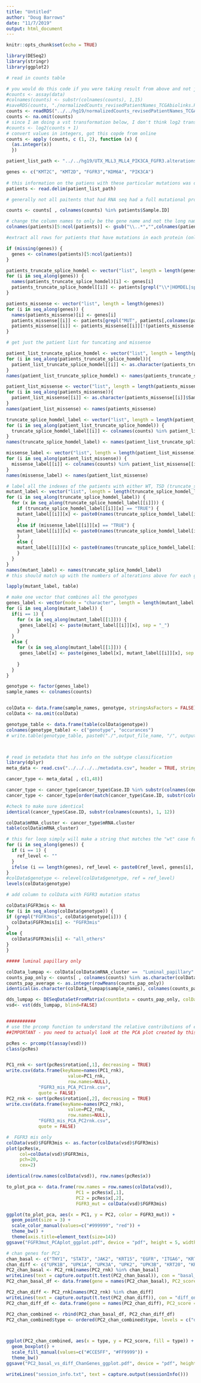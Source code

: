 ```yaml
---
title: "Untitled"
author: "Doug Barrows"
date: "11/7/2019"
output: html_document
---
```


```r
knitr::opts_chunk$set(echo = TRUE)
```

```r

library(DESeq2)
library(stringr)
library(ggplot2)

# read in counts table

# you would do this code if you were taking result from above and not just loading the table saved previously
#counts <- assay(data)
#colnames(counts) <- substr(colnames(counts), 1,15)
#saveRDS(counts, "./normalizedCounts_revisedPatientNames_TCGAbiolinks.RData")
counts <- readRDS("../../hg19/normalizedCounts_revisedPatientNames_TCGAbiolinks.RData")
counts <- na.omit(counts)
# since I am doing a vst transformation below, I don't think log2 transform is also necessary
#counts <- log2(counts + 1)
# convert values in integers, got this copde from online
counts <- apply (counts, c (1, 2), function (x) {
  (as.integer(x))
  })

patient_list_path <- "../../hg19/UTX_MLL3_MLL4_PIK3CA_FGFR3.alterations_across_samples.tsv"

genes <- c("KMT2C", "KMT2D", "FGFR3","KDM6A", "PIK3CA")
  
# this information on the patiens with these particular mutations was downloaded from cBIO portal
patients <- read.delim(patient_list_path)

# generally not all paitents that had RNA seq had a full mutational profile, so need to filter the full list from RNA seq table so it only contains patients with full mutational profile

counts <- counts[ , colnames(counts) %in% patients$Sample.ID]

# change the column names to only be the gene name and not the long name it is given in TCGA table
colnames(patients)[5:ncol(patients)] <- gsub("\\..*","",colnames(patients)[5:ncol(patients)])

#extract all rows for patients that have mutations in each protein (only those with mutation of homDEL, so excluding the amplifications as there were only a few and I am intersted in loss of these proteins' function)

if (missing(genes)) {
  genes <- colnames(patients)[5:ncol(patients)]
}

patients_truncate_splice_homdel <- vector("list", length = length(genes))
for (i in seq_along(genes)) {
  names(patients_truncate_splice_homdel)[i] <- genes[i] 
  patients_truncate_splice_homdel[[i]] <- patients[grepl("\\*|HOMDEL|splice", patients[,colnames(patients) == genes[i]]),]
}

patients_missense <- vector("list", length = length(genes))
for (i in seq_along(genes)) {
  names(patients_missense)[i] <- genes[i] 
  patients_missense[[i]] <- patients[grepl("MUT", patients[,colnames(patients) == genes[i]]),]
  patients_missense[[i]] <- patients_missense[[i]][!(patients_missense[[i]]$Sample.ID %in% patients_truncate_splice_homdel[[i]]$Sample.ID), ]
}

# get just the patient list for tuncating and missense

patient_list_truncate_splice_homdel <- vector("list", length = length(patients_truncate_splice_homdel))
for (i in seq_along(patients_truncate_splice_homdel)){
  patient_list_truncate_splice_homdel[[i]] <- as.character(patients_truncate_splice_homdel[[i]]$Sample.ID)
}
names(patient_list_truncate_splice_homdel) <- names(patients_truncate_splice_homdel)

patient_list_missense <- vector("list", length = length(patients_missense))
for (i in seq_along(patients_missense)){
  patient_list_missense[[i]] <- as.character(patients_missense[[i]]$Sample.ID)
}
names(patient_list_missense) <- names(patients_missense)

truncate_splice_homdel_label <- vector("list", length = length(patient_list_truncate_splice_homdel))
for (i in seq_along(patient_list_truncate_splice_homdel)) {
  truncate_splice_homdel_label[[i]] <- colnames(counts) %in% patient_list_truncate_splice_homdel[[i]]
}
names(truncate_splice_homdel_label) <- names(patient_list_truncate_splice_homdel)

missense_label <- vector("list", length = length(patient_list_missense))
for (i in seq_along(patient_list_missense)) {
  missense_label[[i]] <- colnames(counts) %in% patient_list_missense[[i]]
}
names(missense_label) <- names(patient_list_missense)

# label all the indexes of the patients with either WT, TSD (truncate_splice_delete), or mis (missense)
mutant_label <- vector("list", length = length(truncate_splice_homdel_label))
for (i in seq_along(truncate_splice_homdel_label)) {
  for (x in seq_along(truncate_splice_homdel_label[[i]])) {
    if (truncate_splice_homdel_label[[i]][x] == "TRUE") {
    mutant_label[[i]][x] <- paste0(names(truncate_splice_homdel_label[i]), "tsd")
    }
    else if (missense_label[[i]][x] == "TRUE") {
    mutant_label[[i]][x] <- paste0(names(truncate_splice_homdel_label[i]), "mis") # its okay this is the TSD names label, they have same names
    }
    else {
    mutant_label[[i]][x] <- paste0(names(truncate_splice_homdel_label[i]), "wt")
    }
  }
}
names(mutant_label) <- names(truncate_splice_homdel_label)
# this should match up with the numbers of alterations above for each gene

lapply(mutant_label, table)

# make one vector that combines all the genotypes
genes_label <- vector(mode = "character", length = length(mutant_label[[1]]))
for (i in seq_along(mutant_label)) {
  if(i == 1) {
    for (x in seq_along(mutant_label[[1]])) {
     genes_label[x] <- paste(mutant_label[[i]][x], sep = "_")
    }
  }
  else {
    for (x in seq_along(mutant_label[[1]])) {
     genes_label[x] <- paste(genes_label[x], mutant_label[[i]][x], sep = "_")
    
    }
  }
}

genotype <- factor(genes_label)
sample_names <- colnames(counts)


colData <- data.frame(sample_names, genotype, stringsAsFactors = FALSE)
colData <- na.omit(colData)

genotype_table <- data.frame(table(colData$genotype))
colnames(genotype_table) <- c("genotype", "occurances")
# write.table(genotype_table, paste0("./",output_file_name, "/", output_file_name, "_genotype.txt"), quote = FALSE)



# read in metadata that has info on the subtype classification
library(dplyr)
meta_data <- read.csv("../../../../metadata.csv", header = TRUE, stringsAsFactors = FALSE)

cancer_type <- meta_data[ , c(1,48)]

cancer_type <- cancer_type[cancer_type$Case.ID %in% substr(colnames(counts), 1, 12) ,]
cancer_type <- cancer_type[order(match(cancer_type$Case.ID, substr(colnames(counts), 1, 12))),]

#check to make sure identical
identical(cancer_type$Case.ID, substr(colnames(counts), 1, 12))

colData$mRNA_cluster <- cancer_type$mRNA.cluster
table(colData$mRNA_cluster)

# this for loop simply will make a string that matches the "wt" case for each gene to set the reference level
for (i in seq_along(genes)) {
  if (i == 1) {
    ref_level <- ""
  }
  ifelse (i == length(genes), ref_level <- paste0(ref_level, genes[i], "wt"), ref_level <- paste0(ref_level, genes[i], "wt_"))
}
#colData$genotype <- relevel(colData$genotype, ref = ref_level)
levels(colData$genotype)

# add column to colData with FGFR3 mutation status

colData$FGFR3mis <- NA
for (i in seq_along(colData$genotype)) {
if (grepl("FGFR3mis", colData$genotype[i])) {
  colData$FGFR3mis[i] <- "FGFR3mis"
}
else {
  colData$FGFR3mis[i] <- "all_others"
}
}

##### luminal papillary only

colData_lumpap <- colData[colData$mRNA_cluster ==  "Luminal_papillary" , ]
counts_pap_only <- counts[ , colnames(counts) %in% as.character(colData_lumpap$sample_names)]
counts_pap_average <- as.integer(rowMeans(counts_pap_only))
identical(as.character(colData_lumpap$sample_names), colnames(counts_pap_only))

dds_lumpap <- DESeqDataSetFromMatrix(countData = counts_pap_only, colData = colData_lumpap, design = ~genotype)
vsd<- vst(dds_lumpap, blind=FALSE)


###########
# use the prcomp function to understand the relative contributions of each gene to each vector of the principal component
##IMPORTANT - you need to actualyl look at the PCA plot created by this function, and not the "plotPCA" functuon above. While the plotPCA function produces a nicer PCA,and it is similar to the once by the prcomp function, they might be oriented differently, so you might mix up positive and negative values

pcRes <- prcomp(t(assay(vsd)))
class(pcRes)


PC1_rnk <- sort(pcRes$rotation[,1], decreasing = TRUE)
write.csv(data.frame(keyName=names(PC1_rnk), 
                       value=PC1_rnk, 
                       row.names=NULL), 
            "FGFR3_mis_PCA_PC1rnk.csv",
            quote = FALSE)
PC2_rnk <- sort(pcRes$rotation[,2], decreasing = TRUE)
write.csv(data.frame(keyName=names(PC2_rnk), 
                       value=PC2_rnk, 
                       row.names=NULL), 
            "FGFR3_mis_PCA_PC2rnk.csv",
            quote = FALSE)

#  FGFR3 mis only
colData(vsd)$FGFR3mis <- as.factor(colData(vsd)$FGFR3mis)
plot(pcRes$x,
     col=colData(vsd)$FGFR3mis,
     pch=20,
     cex=2)

identical(row.names(colData(vsd)), row.names(pcRes$x))

to_plot_pca <- data.frame(row.names = row.names(colData(vsd)),
                          PC1 = pcRes$x[,1],
                          PC2 = pcRes$x[,2],
                          FGFR3_mut = colData(vsd)$FGFR3mis)

ggplot(to_plot_pca, aes(x = PC1, y = PC2, color = FGFR3_mut)) + 
  geom_point(size = 3) + 
  scale_color_manual(values=c("#999999", "red")) + 
  theme_bw() + 
  theme(axis.title=element_text(size=14))
ggsave("FGFR3mut_PCAplot_ggplot.pdf", device = "pdf", height = 5, width = 7, useDingbats=FALSE)

# chan genes for PC2
chan_basal <- c("THY1", "STAT3", "JAK2", "KRT15", "EGFR", "ITGA6", "KRT14", "KRT5", "KRT17", "CD44")
chan_diff <- c("UPK1B", "UPK1A", "UPK3A", "UPK2", "UPK3B", "KRT20", "KRT18", "KRT8")
PC2_chan_basal <- PC2_rnk[names(PC2_rnk) %in% chan_basal]
writeLines(text = capture.output(t.test(PC2_chan_basal)), con = "basal_oneSample_ttest.txt") # one sample ttest to determine if different from zero
PC2_chan_basal_df <- data.frame(gene = names(PC2_chan_basal), PC2_score = PC2_chan_basal, type = rep('basal', length(PC2_chan_basal)))

PC2_chan_diff <- PC2_rnk[names(PC2_rnk) %in% chan_diff]
writeLines(text = capture.output(t.test(PC2_chan_diff)), con = "diff_oneSample_ttest.txt") # one sample ttest to determine if different from zero
PC2_chan_diff_df <- data.frame(gene = names(PC2_chan_diff), PC2_score = PC2_chan_diff, type = rep('differentiated', length(PC2_chan_diff)))

PC2_chan_combined <- rbind(PC2_chan_basal_df, PC2_chan_diff_df)
PC2_chan_combined$type <- ordered(PC2_chan_combined$type, levels = c("differentiated", "basal"))



ggplot(PC2_chan_combined, aes(x = type, y = PC2_score, fill = type)) + 
  geom_boxplot() + 
  scale_fill_manual(values=c("#CCE5FF", "#FF9999")) +
  theme_bw() 
ggsave("PC2_basal_vs_diff_ChanGenes_ggplot.pdf", device = "pdf", height = 5, width = 5, useDingbats=FALSE)

writeLines("session_info.txt", text = capture.output(sessionInfo()))
```

